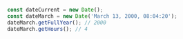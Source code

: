 ```js
const dateCurrent = new Date();
const dateMarch = new Date('March 13, 2000, 08:04:20');
dateMarch.getFullYear(); // 2000
dateMarch.getHours(); // 4
```
